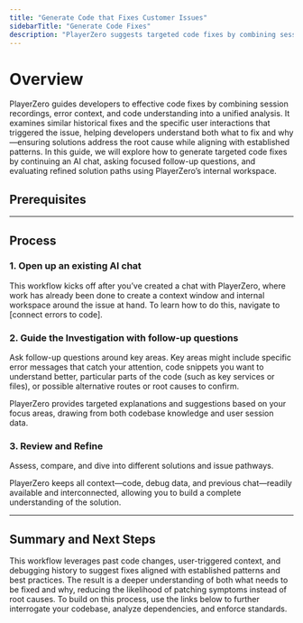```yaml
---
title: "Generate Code that Fixes Customer Issues"
sidebarTitle: "Generate Code Fixes"
description: "PlayerZero suggests targeted code fixes by combining session data, code context, and historical patterns to resolve issues at their root."
---
```




# Overview
PlayerZero guides developers to effective code fixes by combining session recordings, error context, and code understanding into a unified analysis. It examines similar historical fixes and the specific user interactions that triggered the issue, helping developers understand both what to fix and why—ensuring solutions address the root cause while aligning with established patterns. In this guide, we will explore how to generate targeted code fixes by continuing an AI chat, asking focused follow-up questions, and evaluating refined solution paths using PlayerZero’s internal workspace.

## **Prerequisites**

<SourceControlManagement/>

<WebSdk/>

---

## **Process**
### 1. **Open up an existing AI chat**

This workflow kicks off after you’ve created a chat with PlayerZero, where work has already been done to create a context window and internal workspace around the issue at hand. To learn how to do this, navigate to [connect errors to code].

### 2. **Guide the Investigation with follow-up questions**

Ask follow-up questions around key areas. Key areas might include specific error messages that catch your attention, code snippets you want to understand better, particular parts of the code (such as key services or files), or possible alternative routes or root causes to confirm.

PlayerZero provides targeted explanations and suggestions based on your focus areas, drawing from both codebase knowledge and user session data.

### 3. **Review and Refine**
Assess, compare, and dive into different solutions and issue pathways.

<Note> PlayerZero keeps all context—code, debug data, and previous chat—readily available and interconnected, allowing you to build a complete understanding of the solution.</Note>

---

## **Summary and Next Steps**
This workflow leverages past code changes, user-triggered context, and debugging history to suggest fixes aligned with established patterns and best practices. The result is a deeper understanding of both what needs to be fixed and why, reducing the likelihood of patching symptoms instead of root causes. To build on this process, use the links below to further interrogate your codebase, analyze dependencies, and enforce standards.
